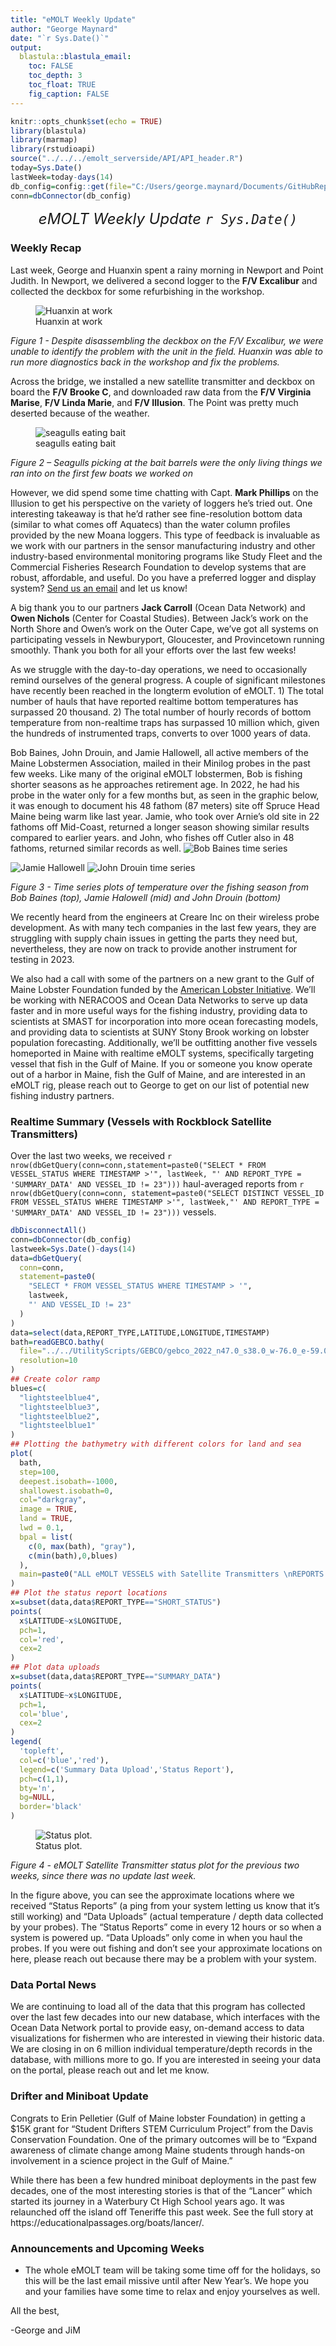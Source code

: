 ```yaml
---
title: "eMOLT Weekly Update"
author: "George Maynard"
date: "`r Sys.Date()`"  
output: 
  blastula::blastula_email:
    toc: FALSE
    toc_depth: 3
    toc_float: TRUE
    fig_caption: FALSE
---
```


```r
knitr::opts_chunk$set(echo = TRUE)
library(blastula)
library(marmap)
library(rstudioapi)
source("../../../emolt_serverside/API/API_header.R")
today=Sys.Date()
lastWeek=today-days(14)
db_config=config::get(file="C:/Users/george.maynard/Documents/GitHubRepos/emolt_serverside/API/config.yml")$dev_intranet
conn=dbConnector(db_config)
```

<center> 

<font size="5"> *eMOLT Weekly Update `r Sys.Date()` * </font>

</center>

### Weekly Recap 

Last week, George and Huanxin spent a rainy morning in Newport and Point Judith. In Newport, we delivered a second logger to the **F/V Excalibur** and collected the deckbox for some refurbishing in the workshop. 

![Huanxin at work](huanxin.JPG)

*Figure 1 - Despite disassembling the deckbox on the F/V Excalibur, we were unable to identify the problem with the unit in the field. Huanxin was able to run more diagnostics back in the workshop and fix the problems.*

Across the bridge, we installed a new satellite transmitter and deckbox on board the **F/V Brooke C**, and downloaded raw data from the **F/V Virginia Marise**, **F/V Linda Marie**, and **F/V Illusion**. The Point was pretty much deserted because of the weather.

![seagulls eating bait](gulls.JPG)

*Figure 2 -- Seagulls picking at the bait barrels were the only living things we ran into on the first few boats we worked on*

However, we did spend some time chatting with Capt. **Mark Phillips** on the Illusion to get his perspective on the variety of loggers he's tried out. One interesting takeaway is that he'd rather see fine-resolution bottom data (similar to what comes off Aquatecs) than the water column profiles provided by the new Moana loggers. This type of feedback is invaluable as we work with our partners in the sensor manufacturing industry and other industry-based environmental monitoring programs like Study Fleet and the Commercial Fisheries Research Foundation to develop systems that are robust, affordable, and useful. Do you have a preferred logger and display system? [Send us an email](mailto:george.maynard@noaa.gov) and let us know!

A big thank you to our partners **Jack Carroll** (Ocean Data Network) and **Owen Nichols** (Center for Coastal Studies). Between Jack's work on the North Shore and Owen's work on the Outer Cape, we've got all systems on participating vessels in Newburyport, Gloucester, and Provincetown running smoothly. Thank you both for all your efforts over the last few weeks! 

As we struggle with the day-to-day operations, we need to occasionally remind ourselves of the general progress.  A couple of significant milestones have recently been reached in the longterm evolution of eMOLT. 1) The total number of hauls that have reported realtime bottom temperatures has surpassed 20 thousand. 2) The total number of hourly records of bottom temperature from non-realtime traps has surpassed 10 million which, given the hundreds of instrumented traps, converts to over 1000 years of data. 

Bob Baines, John Drouin, and Jamie Hallowell, all active members of the Maine Lobstermen Association, mailed in their Minilog probes in the past few weeks. Like many of the original eMOLT lobstermen, Bob is fishing shorter seasons as he approaches retirement age. In 2022, he had his probe in the water only for a few months but, as seen in the graphic below, it was enough to document his 48 fathom (87 meters) site off Spruce Head Maine being warm like last year. Jamie, who took over Arnie's old site in 22 fathoms off Mid-Coast, returned a longer season showing similar results compared to earlier years. and John, who fishes off Cutler also in 48 fathoms, returned similar records as well.
![Bob Baines time series](TH01.png)

![Jamie Hallowell](AG01.png)
![John Drouin time series](OD08.png)

*Figure 3 - Time series plots of temperature over the fishing season from Bob Baines (top), Jamie Halowell (mid) and John Drouin (bottom)*

We recently heard from the engineers at Creare Inc on their wireless probe development. As with many tech companies in the last few years, they are struggling with supply chain issues in getting the parts they need but, nevertheless, they are now on track to provide another instrument for testing in 2023.

We also had a call with some of the partners on a new grant to the Gulf of Maine Lobster Foundation funded by the [American Lobster Initiative](https://seagrant.umaine.edu/extension/american-lobster-initiative/research-projects/). We'll be working with NERACOOS and Ocean Data Networks to serve up data faster and in more useful ways for the fishing industry, providing data to scientists at SMAST for incorporation into more ocean forecasting models, and providing data to scientists at SUNY Stony Brook working on lobster population forecasting. Additionally, we'll be outfitting another five vessels homeported in Maine with realtime eMOLT systems, specifically targeting vessel that fish in the Gulf of Maine. If you or someone you know operate out of a harbor in Maine, fish the Gulf of Maine, and are interested in an eMOLT rig, please reach out to George to get on our list of potential new fishing industry partners. 

### Realtime Summary (Vessels with Rockblock Satellite Transmitters)

Over the last two weeks, we received `r nrow(dbGetQuery(conn=conn,statement=paste0("SELECT * FROM VESSEL_STATUS WHERE TIMESTAMP >'", lastWeek, "' AND REPORT_TYPE = 'SUMMARY_DATA' AND VESSEL_ID != 23")))` haul-averaged reports from `r nrow(dbGetQuery(conn=conn, statement=paste0("SELECT DISTINCT VESSEL_ID FROM VESSEL_STATUS WHERE TIMESTAMP >'", lastWeek,"' AND REPORT_TYPE = 'SUMMARY_DATA' AND VESSEL_ID != 23")))` vessels. 

```r
dbDisconnectAll()
conn=dbConnector(db_config)
lastweek=Sys.Date()-days(14)
data=dbGetQuery(
  conn=conn,
  statement=paste0(
    "SELECT * FROM VESSEL_STATUS WHERE TIMESTAMP > '",
    lastweek,
    "' AND VESSEL_ID != 23"
  )
)
data=select(data,REPORT_TYPE,LATITUDE,LONGITUDE,TIMESTAMP)
bath=readGEBCO.bathy(
  file="../../UtilityScripts/GEBCO/gebco_2022_n47.0_s38.0_w-76.0_e-59.0.nc",
  resolution=10
)
## Create color ramp
blues=c(
  "lightsteelblue4", 
  "lightsteelblue3",
  "lightsteelblue2", 
  "lightsteelblue1"
)
## Plotting the bathymetry with different colors for land and sea
plot(
  bath,
  step=100,
  deepest.isobath=-1000,
  shallowest.isobath=0,
  col="darkgray",
  image = TRUE, 
  land = TRUE, 
  lwd = 0.1,
  bpal = list(
    c(0, max(bath), "gray"),
    c(min(bath),0,blues)
  ),
  main=paste0("ALL eMOLT VESSELS with Satellite Transmitters \nREPORTS FROM: ",lastweek," to ",Sys.Date())
)
## Plot the status report locations
x=subset(data,data$REPORT_TYPE=="SHORT_STATUS")
points(
  x$LATITUDE~x$LONGITUDE,
  pch=1,
  col='red',
  cex=2
)
## Plot data uploads
x=subset(data,data$REPORT_TYPE=="SUMMARY_DATA")
points(
  x$LATITUDE~x$LONGITUDE,
  pch=1,
  col='blue',
  cex=2
)
legend(
  'topleft',
  col=c('blue','red'),
  legend=c('Summary Data Upload','Status Report'),
  pch=c(1,1),
  bty='n',
  bg=NULL,
  border='black'
)
```

![Status plot.](`r knitr::fig_chunk('statusPlot', 'png')`)

*Figure 4 - eMOLT Satellite Transmitter status plot for the previous two weeks, since there was no update last week.*

In the figure above, you can see the approximate locations where we received "Status Reports" (a ping from your system letting us know that it's still working) and "Data Uploads" (actual temperature / depth data collected by your probes). The "Status Reports" come in every 12 hours or so when a system is powered up. "Data Uploads" only come in when you haul the probes. If you were out fishing and don't see your approximate locations on here, please reach out because there may be a problem with your system.

### Data Portal News

We are continuing to load all of the data that this program has collected over the last few decades into our new database, which interfaces with the Ocean Data Network portal to provide easy, on-demand access to data visualizations for fishermen who are interested in viewing their historic data. We are closing in on 6 million individual temperature/depth records in the database, with millions more to go. If you are interested in seeing your data on the portal, please reach out and let me know. 

### Drifter and Miniboat Update

Congrats to Erin Pelletier (Gulf of Maine lobster Foundation) in getting a $15K grant for "Student Drifters STEM Curriculum Project" from the Davis Conservation Foundation. One of the primary outcomes will be to "Expand awareness of climate change among Maine students through hands-on
involvement in a science project in the Gulf of Maine."

While there has been a few hundred miniboat deployments in the past few decades, one of the most interesting stories is that of the "Lancer" which started its journey in a Waterbury Ct High School years ago.  It was relaunched off the island off Teneriffe this past week. See the full story at https://educationalpassages.org/boats/lancer/.


### Announcements and Upcoming Weeks

- The whole eMOLT team will be taking some time off for the holidays, so this will be the last email missive until after New Year's. We hope you and your families have some time to relax and enjoy yourselves as well. 

All the best,

-George and JiM
